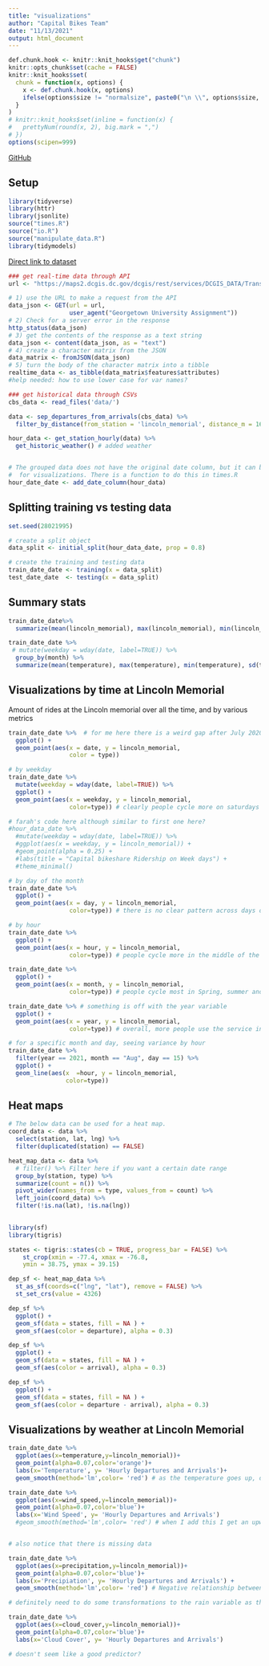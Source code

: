 ```yaml
---
title: "visualizations"
author: "Capital Bikes Team"
date: "11/13/2021"
output: html_document
---
```


```r
def.chunk.hook <- knitr::knit_hooks$get("chunk")
knitr::opts_chunk$set(cache = FALSE)
knitr::knit_hooks$set(
  chunk = function(x, options) {
    x <- def.chunk.hook(x, options)
    ifelse(options$size != "normalsize", paste0("\n \\", options$size, "\n\n", x, "\n\n \\normalsize"), x)
  }
)
# knitr::knit_hooks$set(inline = function(x) {
#   prettyNum(round(x, 2), big.mark = ",")
# })
options(scipen=999)
```


\begin{center}
\Huge{PPOL 670 | Final Project}

\Huge{Visualizations}
\end{center}

\vspace{0.1in}

[GitHub](https://github.com/elenabagnera/CapitalBikesProject)

## Setup
```r
library(tidyverse)
library(httr)
library(jsonlite)
source("times.R")
source("io.R")
source("manipulate_data.R")
library(tidymodels)
```


[Direct link to dataset](https://s3.amazonaws.com/capitalbikeshare-data/202108-capitalbikeshare-tripdata.zip)


```r

### get real-time data through API
url <- "https://maps2.dcgis.dc.gov/dcgis/rest/services/DCGIS_DATA/Transportation_WebMercator/MapServer/5/query?where=1%3D1&outFields=*&outSR=4326&f=json"

# 1) use the URL to make a request from the API
data_json <- GET(url = url,
                 user_agent("Georgetown University Assignment"))
# 2) Check for a server error in the response
http_status(data_json)
# 3) get the contents of the response as a text string
data_json <- content(data_json, as = "text")
# 4) create a character matrix from the JSON
data_matrix <- fromJSON(data_json)
# 5) turn the body of the character matrix into a tibble
realtime_data <- as_tibble(data_matrix$features$attributes)
#help needed: how to use lower case for var names?

### get historical data through CSVs
cbs_data <- read_files('data/')

data <- sep_departures_from_arrivals(cbs_data) %>%
  filter_by_distance(from_station = 'lincoln_memorial', distance_m = 1600) # added filtering

hour_data <- get_station_hourly(data) %>% 
  get_historic_weather() # added weather


# The grouped data does not have the original date column, but it can be nice
#  for visualizations. There is a function to do this in times.R
hour_date_date <- add_date_column(hour_data)

```

## Splitting training vs testing data


```r
set.seed(28021995)

# create a split object
data_split <- initial_split(hour_data_date, prop = 0.8)

# create the training and testing data
train_date_date <- training(x = data_split)
test_date_date  <- testing(x = data_split)
```

## Summary stats

```r

train_date_date%>%
  summarize(mean(lincoln_memorial), max(lincoln_memorial), min(lincoln_memorial), sd(lincoln_memorial)) # how can we get better sumamry stats? maybe not split by hour?

```


```r

train_date_date %>%
 # mutate(weekday = wday(date, label=TRUE)) %>%
  group_by(month) %>%
  summarize(mean(temperature), max(temperature), min(temperature), sd(temperature)) 

```

## Visualizations by time at Lincoln Memorial

Amount of rides at the Lincoln memorial over all the time, and by various metrics

```r

train_date_date %>%  # for me here there is a weird gap after July 2020, not sure why?
  ggplot() +
  geom_point(aes(x = date, y = lincoln_memorial,
                 color = type))
```

```r
# by weekday
train_date_date %>% 
  mutate(weekday = wday(date, label=TRUE)) %>% 
  ggplot() +
  geom_point(aes(x = weekday, y = lincoln_memorial,
                 color=type)) # clearly people cycle more on saturdays and sundays

# farah's code here although similar to first one here?
#hour_data_date %>%
  #mutate(weekday = wday(date, label=TRUE)) %>%
  #ggplot(aes(x = weekday, y = lincoln_memorial)) +
  #geom_point(alpha = 0.25) +
  #labs(title = "Capital bikeshare Ridership on Week days") +
  #theme_minimal()


```

```r
# by day of the month
train_date_date %>% 
  ggplot() +
  geom_point(aes(x = day, y = lincoln_memorial,
                 color=type)) # there is no clear pattern across days of the month - aka probably not a good predictor

```

```r

# by hour
train_date_date %>% 
  ggplot() +
  geom_point(aes(x = hour, y = lincoln_memorial,
                 color=type)) # people cycle more in the middle of the day, like between 1 and 7PM

```

```r

train_date_date %>% 
  ggplot() +
  geom_point(aes(x = month, y = lincoln_memorial,
                 color=type)) # people cycle most in Spring, summer and fall. Suprised that there is no big spike in summer months

```


```r

train_date_date %>% # something is off with the year variable
  ggplot() +
  geom_point(aes(x = year, y = lincoln_memorial,
                 color=type)) # overall, more people use the service in 2021 than in 2020

```

```r

# for a specific month and day, seeing variance by hour
train_date_date %>% 
  filter(year == 2021, month == "Aug", day == 15) %>% 
  ggplot() +
  geom_line(aes(x  =hour, y = lincoln_memorial,
                color=type))

```

## Heat maps

```r
# The below data can be used for a heat map.
coord_data <- data %>% 
  select(station, lat, lng) %>% 
  filter(duplicated(station) == FALSE)

heat_map_data <- data %>% 
  # filter() %>% Filter here if you want a certain date range
  group_by(station, type) %>% 
  summarize(count = n()) %>% 
  pivot_wider(names_from = type, values_from = count) %>% 
  left_join(coord_data) %>% 
  filter(!is.na(lat), !is.na(lng))
  

library(sf)
library(tigris)

states <- tigris::states(cb = TRUE, progress_bar = FALSE) %>% 
    st_crop(xmin = -77.4, xmax = -76.8,
    ymin = 38.75, ymax = 39.15)

dep_sf <- heat_map_data %>% 
  st_as_sf(coords=c("lng", "lat"), remove = FALSE) %>% 
  st_set_crs(value = 4326)

dep_sf %>% 
  ggplot() + 
  geom_sf(data = states, fill = NA ) +
  geom_sf(aes(color = departure), alpha = 0.3)

dep_sf %>% 
  ggplot() + 
  geom_sf(data = states, fill = NA ) +
  geom_sf(aes(color = arrival), alpha = 0.3)

dep_sf %>% 
  ggplot() + 
  geom_sf(data = states, fill = NA ) +
  geom_sf(aes(color = departure - arrival), alpha = 0.3)
```


## Visualizations by weather at Lincoln Memorial

```r

train_date_date %>%
  ggplot(aes(x=temperature,y=lincoln_memorial))+
  geom_point(alpha=0.07,color='orange')+
  labs(x='Temperature', y= 'Hourly Departures and Arrivals')+
  geom_smooth(method='lm',color= 'red') # as the temperature goes up, departures and arrivals go up

```

```r

train_date_date %>%
  ggplot(aes(x=wind_speed,y=lincoln_memorial))+
  geom_point(alpha=0.07,color='blue')+
  labs(x='Wind Speed', y= 'Hourly Departures and Arrivals') 
  #geom_smooth(method='lm',color= 'red') # when I add this I get an upward trend, which is weird since it's a negative relationship?


# also notice that there is missing data

```

```r

train_date_date %>%
  ggplot(aes(x=precipitation,y=lincoln_memorial))+
  geom_point(alpha=0.07,color='blue')+
  labs(x='Precipiation', y= 'Hourly Departures and Arrivals') +
  geom_smooth(method='lm',color= 'red') # Negative relationship between bike usage and precipitation as expected

# definitely need to do some transformations to the rain variable as there doesn't seem to be a lot of variation?

```


```r

train_date_date %>%
  ggplot(aes(x=cloud_cover,y=lincoln_memorial))+
  geom_point(alpha=0.07,color='blue')+
  labs(x='Cloud Cover', y= 'Hourly Departures and Arrivals') 

# doesn't seem like a good predictor?

```